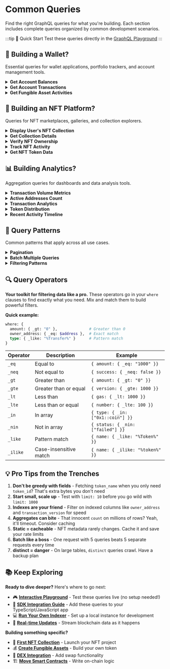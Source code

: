 # Common Queries

Find the right GraphQL queries for what you're building. Each section includes complete queries organized by common development scenarios.

:::tip 🚀 Quick Start
Test these queries directly in the [GraphQL Playground](https://cloud.hasura.io/public/graphiql?endpoint=https://graphql.cedra.dev/v1/graphql)
:::

## 👛 Building a Wallet?

Essential queries for wallet applications, portfolio trackers, and account management tools.

<details>
<summary><b>Get Account Balances</b></summary>

Retrieve all fungible asset balances for an address. This query displays a user's complete portfolio including tokens and coins.

```graphql
query GetAccountBalances($address: String!) {
  current_fungible_asset_balances_new(
    where: {
      owner_address: { _eq: $address }
      amount: { _gt: "0" }  # Filter out zero balances
    }
    order_by: { amount: desc }  # Largest balances first
  ) {
    storage_id              # Storage identifier
    owner_address           # The wallet address
    asset_type             # Type of the asset
    amount                 # Raw amount (remember to handle decimals)
    last_transaction_timestamp  # When balance last changed
    last_transaction_version    # Last transaction that modified balance
    token_standard         # Token standard used
  }
}
```

**Variables:**
```json
{
  "address": "0x1"
}
```

**Sample Response:**
```json
{
  "data": {
    "current_fungible_asset_balances_new": [
      {
        "storage_id": "0x123abc",
        "owner_address": "0x1",
        "asset_type": "0x1::cedra_coin::CedraCoin",
        "amount": "1000000000",
        "last_transaction_timestamp": "2024-01-15T10:30:00",
        "last_transaction_version": "123456789",
        "token_standard": "v1"
      }
    ]
  }
}
```

**Usage Tips:**
- The `asset_type` field identifies the specific token or coin
- Remember to handle decimal places based on the asset type
- Use `token_standard` to determine how to process the asset

</details>

<details>
<summary><b>Get Account Transactions</b></summary>

Fetch transaction history with summary statistics for an account. Essential for activity tracking and analytics.

```graphql
query GetAccountTransactions($address: String!, $limit: Int!) {
  account_transactions(
    where: {account_address: {_eq: $address}}
    order_by: {transaction_version: desc}
    limit: $limit
  ) {
    transaction_version
    account_address
  }
  account_transactions_aggregate(where: {account_address: {_eq: $address}}) {
    aggregate {
      count(columns: account_address)
      max {
        transaction_version
      }
    }
  }
}
```

**Variables:**
```json
{
  "address": "0x1",
  "limit": 20
}
```

**Sample Response:**
```json
{
  "data": {
    "account_transactions": [
      {
        "transaction_version": "999999999",
        "account_address": "0x1"
      },
      {
        "transaction_version": "999999998",
        "account_address": "0x1"
      }
    ],
    "account_transactions_aggregate": {
      "aggregate": {
        "count": 1542,
        "max": {
          "transaction_version": "999999999"
        }
      }
    }
  }
}
```

**Usage Tips:**
- Use the aggregate count to show total transaction history
- Implement cursor-based pagination using transaction_version for better performance
- Consider caching aggregate data as it changes less frequently

</details>

<details>
<summary><b>Get Fungible Asset Activities</b></summary>

Track fungible asset activities for an address, including transfers, mints, and burns.

```graphql
query GetFungibleAssetActivities($address: String!, $limit: Int!) {
  fungible_asset_activities(
    where: {
      _or: [
        { owner_address: { _eq: $address }}
      ]
    }
    order_by: { transaction_timestamp: desc }
    limit: $limit
  ) {
    transaction_version      # Unique transaction identifier
    event_index             # Event index in the transaction
    owner_address           # Address involved in activity
    asset_type             # Type of fungible asset
    amount                 # Amount transferred
    type                   # Activity type (e.g., deposit, withdraw)
    is_frozen              # Whether the asset is frozen
    transaction_timestamp  # When the activity occurred
  }
}
```

**Variables:**
```json
{
  "address": "0x1",
  "limit": 20
}
```

**Sample Response:**
```json
{
  "data": {
    "fungible_asset_activities": [
      {
        "transaction_version": "999999999",
        "event_index": "0",
        "owner_address": "0x1",
        "asset_type": "0x1::cedra_coin::CedraCoin",
        "amount": "1000000",
        "type": "0x1::fungible_asset::DepositEvent",
        "is_frozen": false,
        "transaction_timestamp": "2024-01-15T10:30:00"
      }
    ]
  }
}
```

**Usage Tips:**
- Use `type` field to identify deposit, withdraw, mint, or burn events
- The `asset_type` field supports all fungible assets, not just coins
- Check `is_frozen` to determine if the asset can be transferred
- Filter results by `asset_type` to track specific tokens

</details>


## 🏪 Building an NFT Platform?

Queries for NFT marketplaces, galleries, and collection explorers.

<details>
<summary><b>Display User's NFT Collection</b></summary>

Get all NFTs owned by an address.

```graphql
query GetUserNFTs($owner: String!) {
  current_token_ownerships_v2(
    where: {
      owner_address: { _eq: $owner }
      amount: { _gt: "0" }  # Only owned NFTs
    }
    order_by: { last_transaction_timestamp: desc }
  ) {
    token_data_id              # Unique NFT identifier
    amount                     # Number owned (for editions)
    property_version_v1        # Property version
    storage_id                 # Storage identifier
    table_type_v1             # Table type
    is_fungible_v2            # Whether token is fungible
    is_soulbound_v2           # Whether token is soulbound
    last_transaction_timestamp # When last changed
    last_transaction_version   # Last transaction version
  }
}
```

**Variables:**
```json
{
  "owner": "0x1"
}
```

**Sample Response:**
```json
{
  "data": {
    "current_token_ownerships_v2": [
      {
        "token_data_id": "0x123abc456def",
        "amount": "1",
        "property_version_v1": "0",
        "storage_id": "0xstorage123",
        "table_type_v1": null,
        "is_fungible_v2": false,
        "is_soulbound_v2": false,
        "last_transaction_timestamp": "2024-01-15T10:30:00",
        "last_transaction_version": "999999999"
      }
    ]
  }
}
```

**Usage Tips:**
- The `token_data_id` uniquely identifies each NFT
- Use `is_fungible_v2` to distinguish between NFTs and fungible tokens
- `is_soulbound_v2` indicates if the NFT can be transferred

</details>

<details>
<summary><b>Get Collection Details</b></summary>

Retrieve collection metadata and statistics.

```graphql
query GetCollectionInfo($collection_id: String!) {
  current_collections_v2(
    where: { collection_id: { _eq: $collection_id }}
  ) {
    collection_id           # Unique collection identifier
    collection_name         # Collection name
    creator_address        # Collection creator
    description           # Collection description
    uri                  # Collection metadata URI
    current_supply       # Currently minted
    max_supply          # Maximum possible supply
    total_minted_v2     # Total ever minted
    mutable_description # Can description be changed
    mutable_uri        # Can URI be changed
    token_standard     # Token standard used
    last_transaction_timestamp
    last_transaction_version
  }
}
```

**Variables:**
```json
{
  "collection_id": "0xcollection123"
}
```

**Sample Response:**
```json
{
  "data": {
    "current_collections_v2": [
      {
        "collection_id": "0xcollection123",
        "collection_name": "Cedra Punks",
        "creator_address": "0xcreator",
        "description": "A collection of unique Cedra Punks",
        "uri": "https://metadata.cedrapunks.com/collection",
        "current_supply": "5000",
        "max_supply": "10000",
        "total_minted_v2": "5000",
        "mutable_description": false,
        "mutable_uri": false,
        "token_standard": "v2",
        "last_transaction_timestamp": "2024-01-15T10:30:00",
        "last_transaction_version": "999999999"
      }
    ]
  }
}
```

**Usage Tips:**
- Use `collection_id` as the unique identifier for collections
- Check `mutable_description` and `mutable_uri` to see if metadata can change
- `current_supply` vs `total_minted_v2`: current is active NFTs, total includes burned

</details>

<details>
<summary><b>Verify NFT Ownership</b></summary>

Check if an address owns a specific NFT.

```graphql
query CheckNFTOwnership($owner: String!, $token_id: String!) {
  current_token_ownerships_v2(
    where: {
      owner_address: { _eq: $owner }
      token_data_id: { _eq: $token_id }
      amount: { _gt: "0" }
    }
  ) {
    amount                        # How many they own
    last_transaction_timestamp    # When acquired
    last_transaction_version      # Transaction that gave ownership
  }
}
```

**Variables:**
```json
{
  "owner": "0x1",
  "token_id": "0xtoken123"
}
```

**Sample Response:**
```json
{
  "data": {
    "current_token_ownerships_v2": [
      {
        "amount": "1",
        "last_transaction_timestamp": "2024-01-15T10:30:00",
        "last_transaction_version": "999999999"
      }
    ]
  }
}
```

**Usage Tips:**
- An empty result means the address doesn't own the NFT
- The `amount` field shows how many editions they own (usually 1 for NFTs)
- Use `last_transaction_version` to track when ownership was acquired

</details>

<details>
<summary><b>Track NFT Activity</b></summary>

Get transfer history and activity for NFTs.

```graphql
query GetNFTActivity($token_id: String!, $limit: Int!) {
  token_activities_v2(
    where: { token_data_id: { _eq: $token_id }}
    order_by: { transaction_timestamp: desc }
    limit: $limit
  ) {
    transaction_version     # Transaction ID
    event_index            # Event index in transaction
    from_address          # Previous owner
    to_address           # New owner
    token_amount         # Amount transferred
    type                # Activity type
    transaction_timestamp # When it happened
    entry_function_id_str # Function that triggered it
    property_version_v1  # Property version
    is_fungible_v2      # Is token fungible
    token_standard      # Token standard
  }
}
```

**Variables:**
```json
{
  "token_id": "0xtoken123",
  "limit": 10
}
```

**Sample Response:**
```json
{
  "data": {
    "token_activities_v2": [
      {
        "transaction_version": "999999999",
        "event_index": "0",
        "from_address": "0xseller",
        "to_address": "0xbuyer",
        "token_amount": "1",
        "type": "0x3::token::TransferEvent",
        "transaction_timestamp": "2024-01-15T10:30:00",
        "entry_function_id_str": "0x3::token_transfers::transfer",
        "property_version_v1": "0",
        "is_fungible_v2": false,
        "token_standard": "v2"
      }
    ]
  }
}
```

**Usage Tips:**
- Track NFT provenance through `from_address` and `to_address`
- Use `type` to identify mints, transfers, and burns
- `entry_function_id_str` shows which smart contract function was called

</details>

<details>
<summary><b>Get NFT Token Data</b></summary>

Retrieve detailed metadata for a specific NFT.

```graphql
query GetNFTTokenData($token_id: String!) {
  current_token_datas_v2(
    where: { token_data_id: { _eq: $token_id }}
  ) {
    token_data_id           # Unique token identifier
    collection_id          # Collection this NFT belongs to
    token_name            # Name of the NFT
    description           # NFT description
    token_uri            # Metadata URI
    maximum              # Maximum supply
    supply               # Current supply
    token_properties     # On-chain properties
    token_standard       # Token standard (v1 or v2)
    is_fungible_v2       # Whether token is fungible
    largest_property_version_v1
    last_transaction_timestamp
    last_transaction_version
  }
}
```

**Variables:**
```json
{
  "token_id": "0xtoken123"
}
```

**Sample Response:**
```json
{
  "data": {
    "current_token_datas_v2": [
      {
        "token_data_id": "0xtoken123",
        "collection_id": "0xcollection123",
        "token_name": "Cedra Punk #42",
        "description": "A unique Cedra Punk NFT",
        "token_uri": "https://metadata.cedrapunks.com/42",
        "maximum": "1",
        "supply": "1",
        "token_properties": {},
        "token_standard": "v2",
        "is_fungible_v2": false,
        "largest_property_version_v1": "0",
        "last_transaction_timestamp": "2024-01-15T10:30:00",
        "last_transaction_version": "999999999"
      }
    ]
  }
}
```

**Usage Tips:**
- Use `token_uri` to fetch off-chain metadata (images, attributes)
- `maximum` vs `supply`: maximum is the cap, supply is current circulation
- `token_properties` contains on-chain attributes

</details>

## 📊 Building Analytics?

Aggregation queries for dashboards and data analysis tools.

<details>
<summary><b>Transaction Volume Metrics</b></summary>

Calculate transaction and event counts over time periods.

```graphql
query GetVolumeMetrics($start_time: timestamp!, $end_time: timestamp!) {
  # NFT activity volume
  token_activities_v2_aggregate(
    where: {
      transaction_timestamp: {
        _gte: $start_time
        _lte: $end_time
      }
    }
  ) {
    aggregate {
      count             # Total NFT activities
    }
  }

  # Fungible asset activity
  fungible_asset_activities_aggregate(
    where: {
      transaction_timestamp: {
        _gte: $start_time
        _lte: $end_time
      }
    }
  ) {
    aggregate {
      count            # Total token transfers
    }
  }
}
```

**Variables for last month:**
```json
{
  "start_time": "2024-12-15T00:00:00",
  "end_time": "2025-01-15T23:59:59"
}
```

**Usage Tips:**
- Calculate date ranges in your application code
- Use ISO 8601 format for timestamps
- All timestamps are in UTC

</details>

<details>
<summary><b>Active Addresses Count</b></summary>

Get unique addresses that had activity in a time period.

```graphql
query GetActiveAddresses($start_time: timestamp!, $end_time: timestamp!) {
  # Get unique addresses from token activities
  token_activities_v2(
    where: {
      transaction_timestamp: {
        _gte: $start_time
        _lte: $end_time
      }
    }
    distinct_on: from_address
    order_by: { from_address: asc }
    limit: 1000
  ) {
    from_address
  }

  # Count total activities
  token_activities_v2_aggregate(
    where: {
      transaction_timestamp: {
        _gte: $start_time
        _lte: $end_time
      }
    }
  ) {
    aggregate {
      count
    }
  }
}
```

**Variables:**
```json
{
  "start_time": "2024-12-15T00:00:00",
  "end_time": "2025-01-15T23:59:59"
}
```

**Usage Tips:**
- The distinct_on gives you unique addresses (up to 1000)
- Use the aggregate count to see total event volume
- For true unique count, process the results in your application

</details>

<details>
<summary><b>Transaction Analytics</b></summary>

Analyze blockchain transaction patterns and activity.

```graphql
query GetTransactionAnalytics($start_time: timestamp!, $end_time: timestamp!) {
  # Token activity statistics
  token_activities_v2_aggregate(
    where: {
      transaction_timestamp: {
        _gte: $start_time
        _lte: $end_time
      }
    }
  ) {
    aggregate {
      count                    # Total activities
      max {
        transaction_version    # Latest transaction
      }
      min {
        transaction_version    # Earliest transaction
      }
    }
  }

  # Most active token types
  token_activities_v2(
    where: {
      transaction_timestamp: {
        _gte: $start_time
        _lte: $end_time
      }
    }
    distinct_on: type
    limit: 10
  ) {
    type
  }
}
```

**Variables:**
```json
{
  "start_time": "2024-12-15T00:00:00",
  "end_time": "2025-01-15T23:59:59"
}
```

**Usage Tips:**
- Transaction version range shows blockchain activity span
- Event types help identify most common operations
- Use for monitoring blockchain health and activity patterns

</details>

<details>
<summary><b>Token Distribution</b></summary>

Get top holders and analyze token distribution.

```graphql
query GetTokenDistribution($asset_type: String!, $limit: Int!) {
  # Top holders
  current_fungible_asset_balances_new(
    where: {
      asset_type: { _eq: $asset_type }
      amount: { _gt: "0" }
    }
    order_by: { amount: desc }
    limit: $limit
  ) {
    owner_address
    amount
  }

  # Total supply and holder count
  current_fungible_asset_balances_new_aggregate(
    where: {
      asset_type: { _eq: $asset_type }
    }
  ) {
    aggregate {
      sum {
        amount      # Total supply
      }
      count        # Number of holders
    }
  }
}
```

**Variables:**
```json
{
  "asset_type": "0x1::cedra_coin::CedraCoin",
  "limit": 100
}
```

</details>

<details>
<summary><b>Recent Activity Timeline</b></summary>

Get recent blockchain activity for timeline visualization.

```graphql
query GetRecentActivity($start_time: timestamp!, $limit: Int!) {
  # Recent token activities
  token_activities_v2(
    where: {
      transaction_timestamp: { _gte: $start_time }
    }
    order_by: { transaction_timestamp: desc }
    limit: $limit
  ) {
    transaction_timestamp
    transaction_version
    type
    from_address
    to_address
    token_amount
  }

  # Activity summary
  token_activities_v2_aggregate(
    where: {
      transaction_timestamp: { _gte: $start_time }
    }
  ) {
    aggregate {
      count
    }
  }
}
```

**Variables for last 7 days:**
```json
{
  "start_time": "2025-01-08T00:00:00",
  "limit": 100
}
```

**Usage Tips:**
- Group by day/hour in your application for timeline charts
- Use type field to categorize different activities
- Adjust limit based on your UI needs

</details>

## 🔧 Query Patterns

Common patterns that apply across all use cases.

<details>
<summary><b>Pagination</b></summary>

Handle large result sets with offset-based pagination.

```graphql
query PaginatedQuery($limit: Int!, $offset: Int!) {
  account_transactions(
    limit: $limit        # Results per page
    offset: $offset      # Skip N results
    order_by: { transaction_version: desc }
  ) {
    transaction_version
    # ... other fields
  }
}
```

**Pagination Examples:**
- Page 1: `limit: 20, offset: 0`
- Page 2: `limit: 20, offset: 20`
- Page 3: `limit: 20, offset: 40`

**Cursor-based pagination (more efficient):**
```graphql
query CursorPagination($cursor: bigint!, $limit: Int!) {
  account_transactions(
    where: { 
      transaction_version: { _gt: $cursor }
    }
    order_by: { transaction_version: asc }
    limit: $limit
  ) {
    transaction_version
    # ... other fields
  }
}
```

</details>

<details>
<summary><b>Batch Multiple Queries</b></summary>

Combine multiple queries in a single request.

```graphql
query BatchedQueries($address: String!) {
  # Alias each query
  balances: current_fungible_asset_balances(
    where: { owner_address: { _eq: $address }}
  ) {
    asset_type
    amount
  }
  
  nfts: current_token_ownerships_v2(
    where: { owner_address: { _eq: $address }}
    limit: 10
  ) {
    token_data_id
    amount
  }
  
  recent_txs: account_transactions(
    where: { account_address: { _eq: $address }}
    order_by: { transaction_version: desc }
    limit: 5
  ) {
    transaction_version
    success
  }
  
  # Can also include aggregates
  stats: account_transactions_aggregate(
    where: { account_address: { _eq: $address }}
  ) {
    aggregate {
      count
    }
  }
}
```

**Benefits:**
- Single network request
- Atomic data fetching
- Better performance

</details>

<details>
<summary><b>Filtering Patterns</b></summary>

Common filtering techniques for queries.

```graphql
# Combining conditions with AND
where: {
  _and: [
    { amount: { _gt: "0" }},
    { asset_type: { _eq: "0x1::cedra_coin::CedraCoin" }}
  ]
}

# Combining conditions with OR
where: {
  _or: [
    { owner_address: { _eq: "0x1" }},
    { to_address: { _eq: "0x1" }}
  ]
}

# Pattern matching with LIKE
where: {
  type: { _like: "%TransferEvent%" }
}

# Case-insensitive matching
where: {
  token_name: { _ilike: "%dragon%" }
}

# IN operator for multiple values
where: {
  asset_type: { 
    _in: [
      "0x1::cedra_coin::CedraCoin",
      "0x1::usdc::USDC"
    ]
  }
}

# NOT IN operator
where: {
  status: { _nin: ["failed", "pending"] }
}
```

</details>

## 🔍 Query Operators

**Your toolkit for filtering data like a pro.** These operators go in your `where` clauses to find exactly what you need. Mix and match them to build powerful filters.

**Quick example:**
```graphql
where: {
  amount: { _gt: "0" },              # Greater than 0
  owner_address: { _eq: $address },  # Exact match
  type: { _like: "%Transfer%" }      # Pattern match
}
```

| Operator | Description | Example |
|----------|-------------|---------|
| `_eq` | Equal to | `{ amount: { _eq: "1000" }}` |
| `_neq` | Not equal to | `{ success: { _neq: false }}` |
| `_gt` | Greater than | `{ amount: { _gt: "0" }}` |
| `_gte` | Greater than or equal | `{ version: { _gte: 1000 }}` |
| `_lt` | Less than | `{ gas: { _lt: 1000 }}` |
| `_lte` | Less than or equal | `{ number: { _lte: 100 }}` |
| `_in` | In array | `{ type: { _in: ["0x1::coin"] }}` |
| `_nin` | Not in array | `{ status: { _nin: ["failed"] }}` |
| `_like` | Pattern match | `{ name: { _like: "%Token%" }}` |
| `_ilike` | Case-insensitive match | `{ name: { _ilike: "%token%" }}` |

## 💡 Pro Tips from the Trenches

1. **Don't be greedy with fields** - Fetching `token_name` when you only need `token_id`? That's extra bytes you don't need
2. **Start small, scale up** - Test with `limit: 10` before you go wild with `limit: 1000`
3. **Indexes are your friend** - Filter on indexed columns like `owner_address` and `transaction_version` for speed
4. **Aggregates can bite** - That innocent `count` on millions of rows? Yeah, it'll timeout. Consider caching
5. **Static = cacheable** - NFT metadata rarely changes. Cache it and save your rate limits
6. **Batch like a boss** - One request with 5 queries beats 5 separate requests every time
7. **distinct = danger** - On large tables, `distinct` queries crawl. Have a backup plan

## 📚 Keep Exploring

**Ready to dive deeper?** Here's where to go next:

- 🎮 **[Interactive Playground](https://cloud.hasura.io/public/graphiql?endpoint=https://graphql.cedra.dev/v1/graphql)** - Test these queries live (no setup needed!)
- 🚀 **[SDK Integration Guide](/indexer/sdk)** - Add these queries to your TypeScript/JavaScript app
- 💻 **[Run Your Own Indexer](/indexer/local-setup)** - Set up a local instance for development
- 📡 **[Real-time Updates](/indexer/transaction-stream)** - Stream blockchain data as it happens

**Building something specific?**
- 🎯 **[First NFT Collection](/guides/first-nft)** - Launch your NFT project
- 💰 **[Create Fungible Assets](/guides/first-fa)** - Build your own token
- 🔄 **[DEX Integration](/guides/dex)** - Add swap functionality
- 🏗️ **[Move Smart Contracts](/move)** - Write on-chain logic